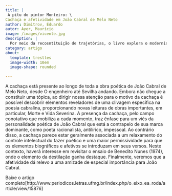 ```yaml
---
title: |
 A pitu do pintor Monteiro: \ 
Cachaça e afetividade em João Cabral de Melo Neto
author: Dimitrov, Eduardo
autor: Ayer, Maurício
image: /images/vicente.jpg
description: |
  Por meio da recosntituição de trajetórias, o livro explora o modernismo pernambucano da primeira metade do século XX.
category: artigo
about:
  template: trestles
  image-width: 10em
  image-shape: rounded

---
```


A cachaça está presente ao longo de toda a obra poética de João Cabral de Melo Neto, desde O engenheiro até Sevilha andando. Embora não chegue a constituir uma tópica, ao dirigir nossa atenção para o motivo da cachaça é possível descobrir elementos reveladores de uma clivagem específica na poesia cabralina, proporcionando novas leituras de obras importantes, em particular, Morte e Vida Severina. A presença da cachaça, pelo campo conotativo que mobiliza a cada momento, traz ênfase para um viés da personalidade poética de João Cabral que está a contrapelo de sua marca dominante, como poeta racionalista, antilírico, impessoal. Ao contrário disso, a cachaça parece estar geralmente associada a um relaxamento do controle intelectual do fazer poético e uma maior permissividade para que os elementos biográficos e afetivos se introduzam em seus versos. Neste contexto, haverá interesse em revisitar o ensaio de Benedito Nunes (1974), onde o elemento da destilação ganha destaque. Finalmente, veremos que a afetividade dá relevo a uma amizade de especial importância para João Cabral.

Baixe o artigo completo[http://www.periodicos.letras.ufmg.br/index.php/o_eixo_ea_roda/article/view/15876]
